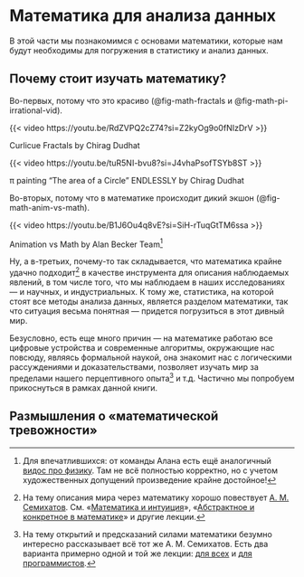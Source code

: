 # Математика для анализа данных {#part-math}

:::{.intro}
В этой части мы познакомимся с основами математики, которые нам будут необходимы для погружения в статистику и анализ данных.
:::

## Почему стоит изучать математику?

Во-первых, потому что это красиво (@fig-math-fractals и @fig-math-pi-irrational-vid).

:::{#fig-math-fractals}

{{< video https://youtu.be/RdZVPQ2cZ74?si=Z2kyOg9o0fNIzDrV >}}

Curlicue Fractals by Chirag Dudhat
:::

:::{#fig-math-pi-irrational-vid}

{{< video https://youtu.be/tuR5NI-bvu8?si=J4vhaPsofTSYb8ST >}}

π painting “The area of a Circle” ENDLESSLY by Chirag Dudhat
:::

Во-вторых, потому что в математике происходит дикий экшон (@fig-math-anim-vs-math).

:::{#fig-math-anim-vs-math}

{{< video https://youtu.be/B1J6Ou4q8vE?si=SiH-rTuqGtTM6ssa >}}

Animation vs Math by Alan Becker Team[^anim-vs-physics]
:::

[^anim-vs-physics]: Для впечатлившихся: от команды Алана есть ещё аналогичный [видос про физику](https://youtu.be/ErMSHiQRnc8?si=I14AAXK_4Ypwe6do). Там не всё полностью корректно, но с учетом художественных допущений произведение крайне достойное!

Ну, а в-третьих, почему-то так складывается, что математика крайне удачно подходит[^math-forth] в качестве инструмента для описания наблюдаемых явлений, в том числе того, что мы наблюдаем в наших исследованиях --- и научных, и индустриальных. К тому же, статистика, на которой стоят все методы анализа данных, является разделом математики, так что ситуация весьма понятная --- придется погрузиться в этот дивный мир.

[^math-forth]: На тему описания мира через математику хорошо повествует [А. М. Семихатов](https://ru.wikipedia.org/wiki/%D0%A1%D0%B5%D0%BC%D0%B8%D1%85%D0%B0%D1%82%D0%BE%D0%B2,_%D0%90%D0%BB%D0%B5%D0%BA%D1%81%D0%B5%D0%B9_%D0%9C%D0%B8%D1%85%D0%B0%D0%B9%D0%BB%D0%BE%D0%B2%D0%B8%D1%87). См. «[Математика и интуиция](https://postnauka.org/video/34416)», «[Абстрактное и конкретное в математике](https://postnauka.org/video/41678)» и другие лекции.

Безусловно, есть еще много причин --- на математике работаю все цифровые устройства и современные алгоритмы, окружающие нас повсюду, являясь формальной наукой, она знакомит нас с логическими рассуждениями и доказательствами, позволяет изучать мир за пределами нашего перцептивного опыта[^semikhatov-discoveries] и т.д. Частично мы попробуем прикоснуться в рамках данной книги.

[^semikhatov-discoveries]: На тему открытий и предсказаний силами математики безумно интересно рассказывает всё тот же А. М. Семихатов. Есть два варианта примерно одной и той же лекции: [для всех](https://youtu.be/z7mHlwyY2vs?si=t63nGLwbsv_8u4ED) и [для программистов](https://youtu.be/-98It-7EDOo?si=nJKiP-n3UIunaTbd).


## Размышления о «математической тревожности»


